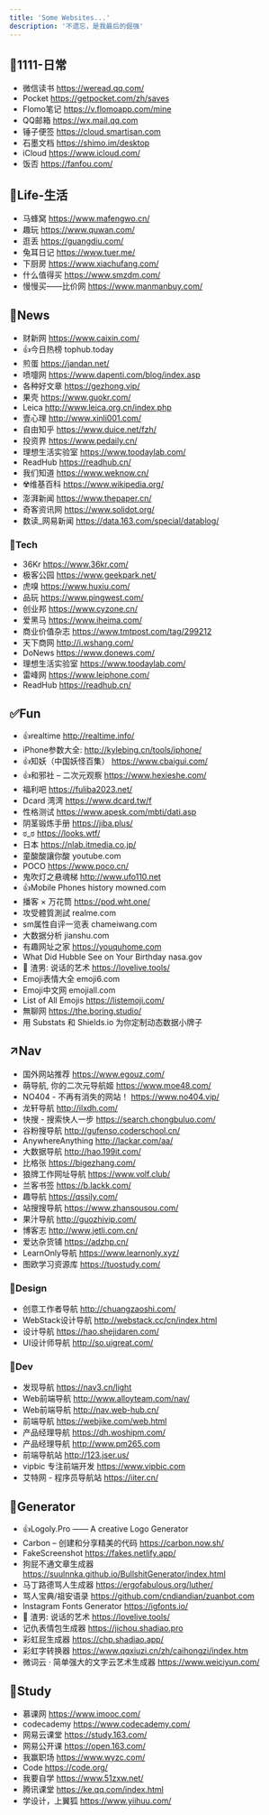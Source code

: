 ```yaml
---
title: 'Some Websites...'
description: '不遗忘，是我最后的倔强'
---
```



## 🧫1111-日常

- 微信读书 https://weread.qq.com/
- Pocket https://getpocket.com/zh/saves
- Flomo笔记 https://v.flomoapp.com/mine
- QQ邮箱 https://wx.mail.qq.com
- 锤子便签 https://cloud.smartisan.com
- 石墨文档 https://shimo.im/desktop
- iCloud https://www.icloud.com/
- 饭否 https://fanfou.com/

## 🌁Life-生活

- 马蜂窝 https://www.mafengwo.cn/
- 趣玩 https://www.quwan.com/
- 逛丢 https://guangdiu.com/
- 兔耳日记 https://www.tuer.me/
- 下厨房 https://www.xiachufang.com/
- 什么值得买 https://www.smzdm.com/
- 慢慢买——比价网 https://www.manmanbuy.com/

## 📑News

- 财新网 https://www.caixin.com/
- 👍今日热榜 tophub.today
- 煎蛋 https://jandan.net/
- 喷嚏网 https://www.dapenti.com/blog/index.asp
- 各种好文章 https://gezhong.vip/
- 果壳 https://www.guokr.com/
- Leica http://www.leica.org.cn/index.php
- 壹心理 http://www.xinli001.com/
- 自由知乎 https://www.duice.net/fzh/
- 投资界 https://www.pedaily.cn/
- 理想生活实验室 https://www.toodaylab.com/
- ReadHub https://readhub.cn/
- 我们知道 https://www.weknow.cn/
- ☢️维基百科 https://www.wikipedia.org/
- 澎湃新闻 https://www.thepaper.cn/
- 奇客资讯网 https://www.solidot.org/
- 数读_网易新闻 https://data.163.com/special/datablog/

### 💬Tech

- 36Kr https://www.36kr.com/
- 极客公园 https://www.geekpark.net/
- 虎嗅 https://www.huxiu.com/
- 品玩 https://www.pingwest.com/
- 创业邦 https://www.cyzone.cn/
- 爱黑马 https://www.iheima.com/
- 商业价值杂志 https://www.tmtpost.com/tag/299212
- 天下商网 http://i.wshang.com/
- DoNews https://www.donews.com/
- 理想生活实验室 https://www.toodaylab.com/
- 雷峰网 https://www.leiphone.com/
- ReadHub https://readhub.cn/

##  ✅Fun

- 👍realtime http://realtime.info/
- iPhone参数大全: http://kylebing.cn/tools/iphone/
- 👍知妖（中国妖怪百集） https://www.cbaigui.com/
- 👍和邪社 – 二次元观察 https://www.hexieshe.com/
- 福利吧 https://fuliba2023.net/
- Dcard 湾湾 https://www.dcard.tw/f
- 性格测试 https://www.apesk.com/mbti/dati.asp
- 阴茎锻炼手册 https://jiba.plus/
- ಠ_ಠ https://looks.wtf/
- 日本 https://nlab.itmedia.co.jp/
- 童酸酸讓你酸 youtube.com
- POCO https://www.poco.cn/
- 鬼吹灯之悬魂梯 http://www.ufo110.net
- 👍Mobile Phones history mowned.com
- 播客 × 万花筒 https://pod.wht.one/
- 攻受體質測試 realme.com
- sm属性自评一览表 chameiwang.com
- 大数据分析 jianshu.com
- 有趣网址之家 https://youquhome.com
- What Did Hubble See on Your Birthday nasa.gov
- 🐒 渣男: 说话的艺术 https://lovelive.tools/
- Emoji表情大全 emoji6.com
- Emoji中文网 emojiall.com
- List of All Emojis https://listemoji.com/
- 無聊网 https://the.boring.studio/
- 用 Substats 和 Shields.io 为你定制动态数据小牌子

## ↗Nav

- 国外网站推荐 https://www.egouz.com/
- 萌导航, 你的二次元导航姬 https://www.moe48.com/
- NO404 - 不再有消失的网站！ https://www.no404.vip/
- 龙轩导航 http://ilxdh.com/
- 快搜 - 搜索快人一步 https://search.chongbuluo.com/
- 谷粉搜导航 http://gufenso.coderschool.cn/
- AnywhereAnything http://lackar.com/aa/
- 大数据导航 http://hao.199it.com/
- 比格张 https://bigezhang.com/
- 狼牌工作网址导航 https://www.volf.club/
- 兰客书签 https://b.lackk.com/
- 趣导航 https://qssily.com/
- 站搜搜导航 https://www.zhansousou.com/
- 果汁导航 http://guozhivip.com/
- 博客志 http://www.jetli.com.cn/
- 爱达杂货铺 https://adzhp.cn/
- LearnOnly导航 https://www.learnonly.xyz/
- 图欧学习资源库 https://tuostudy.com/

### 🧶Design

- 创意工作者导航 http://chuangzaoshi.com/
- WebStack设计导航 http://webstack.cc/cn/index.html
- 设计导航 https://hao.shejidaren.com/
- UI设计师导航 http://so.uigreat.com/

### 🧶Dev

- 发现导航 https://nav3.cn/light
- Web前端导航 http://www.alloyteam.com/nav/
- Web前端导航 http://nav.web-hub.cn/
- 前端导航 https://webjike.com/web.html
- 产品经理导航 https://dh.woshipm.com/
- 产品经理导航 http://www.pm265.com
- 前端导航站 http://123.jser.us/
- vipbic 专注前端开发 https://www.vipbic.com
- 艾特网 - 程序员导航站 https://iiter.cn/

## 📣Generator

- 👍Logoly.Pro —— A creative Logo Generator
- Carbon – 创建和分享精美的代码 https://carbon.now.sh/
- FakeScreenshot https://fakes.netlify.app/
- 狗屁不通文章生成器 https://suulnnka.github.io/BullshitGenerator/index.html
- 马丁路德骂人生成器 https://ergofabulous.org/luther/
- 骂人宝典/祖安语录 https://github.com/cndiandian/zuanbot.com
- Instagram Fonts Generator https://igfonts.io/
- 🐒 渣男: 说话的艺术 https://lovelive.tools/
- 记仇表情包生成器 https://jichou.shadiao.pro
- 彩虹屁生成器 https://chp.shadiao.app/
- 彩虹字转换器 https://www.qqxiuzi.cn/zh/caihongzi/index.htm
- 微词云 · 简单强大的文字云艺术生成器 https://www.weiciyun.com/

## 🔔Study

- 慕课网 https://www.imooc.com/
- codecademy https://www.codecademy.com/
- 网易云课堂 https://study.163.com/
- 网易公开课 https://open.163.com/
- 我赢职场 https://www.wyzc.com/
- Code https://code.org/
- 我要自学 https://www.51zxw.net/
- 腾讯课堂 https://ke.qq.com/index.html
- 学设计，上翼狐 https://www.yiihuu.com/

